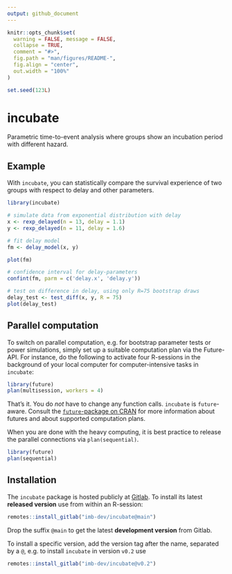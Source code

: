 ```yaml
---
output: github_document
---
```


<!-- README.md is generated from README.Rmd. Please edit that file -->

```r
knitr::opts_chunk$set(
  warning = FALSE, message = FALSE,
  collapse = TRUE,
  comment = "#>",
  fig.path = "man/figures/README-",
  fig.align = "center",
  out.width = "100%"
)

set.seed(123L)
```

# incubate

<!-- badges: start -->
<!-- badges: end -->

Parametric time-to-event analysis where groups show an incubation period with different hazard.


## Example

With `incubate`, you can statistically compare the survival experience of two groups with respect to delay and other parameters.

```r
library(incubate)

# simulate data from exponential distribution with delay
x <- rexp_delayed(n = 13, delay = 1.1)
y <- rexp_delayed(n = 11, delay = 1.6)

# fit delay model 
fm <- delay_model(x, y)

plot(fm)

# confidence interval for delay-parameters
confint(fm, parm = c('delay.x', 'delay.y'))

# test on difference in delay, using only R=75 bootstrap draws
delay_test <- test_diff(x, y, R = 75)
plot(delay_test)
```


## Parallel computation

To switch on parallel computation, e.g. for bootstrap parameter tests or power simulations, simply set up a suitable computation plan via the Future-API.
For instance, do the following to activate four R-sessions in the background of your local computer for computer-intensive tasks in `incubate`:

```r
library(future)
plan(multisession, workers = 4)
```

That's it. You do *not* have to change any function calls. `incubate` is `future`-aware.
Consult the [`future`-package on CRAN](https://cran.r-project.org/web/packages/future/) for more information about futures and about supported computation plans.

When you are done with the heavy computing, it is best practice to release the parallel connections via `plan(sequential)`.
```r
library(future)
plan(sequential)
```



## Installation

The `incubate` package is hosted publicly at [Gitlab](https://gitlab.com/imb-dev/incubate).
To install its latest **released version** use from within an R-session:

``` r
remotes::install_gitlab("imb-dev/incubate@main")
```

Drop the suffix `@main` to get the latest **development version** from Gitlab.

To install a specific version, add the version tag after the name, separated by a `@`, e.g. to install `incubate` in version `v0.2` use

``` r
remotes::install_gitlab("imb-dev/incubate@v0.2")
```

